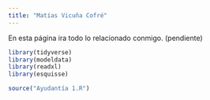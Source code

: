 ```yaml
---
title: "Matías Vicuña Cofré"
---
```


En esta página ira todo lo relacionado conmigo. (pendiente)

```r
library(tidyverse)
library(modeldata)
library(readxl)
library(esquisse)
```

```r
source("Ayudantía 1.R")
```
